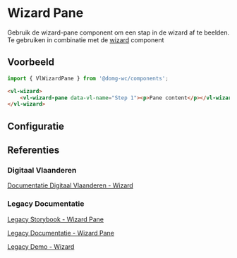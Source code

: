 
# Wizard Pane

Gebruik de wizard-pane component om een stap in de wizard af te beelden.
Te gebruiken in combinatie met de [wizard](/story/components-wizard-wizard--documentatie) component


## Voorbeeld

```js
import { VlWizardPane } from '@domg-wc/components';
```

```html
<vl-wizard>
    <vl-wizard-pane data-vl-name="Step 1"><p>Pane content</p></vl-wizard-pane>
</vl-wizard>
```

<Canvas of={VlWizardPaneStories.WizardPaneDefault} />


## Configuratie

<ArgTypes of={VlWizardPaneStories.WizardPaneDefault} />


## Referenties

### Digitaal Vlaanderen

[Documentatie Digitaal Vlaanderen - Wizard](https://overheid.vlaanderen.be/webuniversum/v3/documentation/js-components/vl-ui-wizard)

### Legacy Documentatie

[Legacy Storybook - Wizard Pane](https://webcomponenten.omgeving.vlaanderen.be/storybook/?path=/docs/custom-elements-vl-wizard-vl-wizard-pane--default)

[Legacy Documentatie - Wizard Pane](https://webcomponenten.omgeving.vlaanderen.be/doc/VlWizardPane.html)

[Legacy Demo - Wizard](https://webcomponenten.omgeving.vlaanderen.be/demo/vl-wizard.html)

